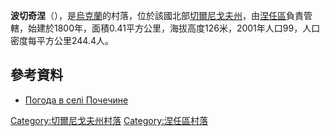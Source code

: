 {{coord|50|59|34|N|32|2|8|E|scale:100000|display=title}}

'''波切奇涅'''（{{lang-uk|Почечине}}），是[[烏克蘭|烏克蘭]]的村落，位於該國北部[[切爾尼戈夫州|切爾尼戈夫州]]，由[[涅任區|涅任區]]負責管轄，始建於1800年，面積0.41平方公里，海拔高度126米，2001年人口99，人口密度每平方公里244.4人。

==參考資料==
* [http://weather.in.ua/ua/chernigovskaja/21443 Погода в селі Почечине] {{Wayback|url=http://weather.in.ua/ua/chernigovskaja/21443 |date=20111220112611 }}

[[Category:切爾尼戈夫州村落|Category:切爾尼戈夫州村落]]
[[Category:涅任區村落|Category:涅任區村落]]


{{Chernihiv-geo-stub}}